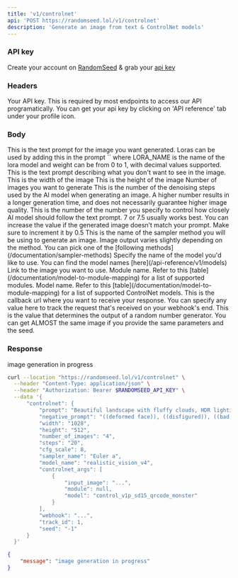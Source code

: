 ```yaml
---
title: 'v1/controlnet'
api: 'POST https://randomseed.lol/v1/controlnet'
description: 'Generate an image from text & ControlNet models'
---
```

### API key

Create your account on [RandomSeed](https://randomseed.co/signup) & grab your [api key](https://randomseed.co/api-reference/integrate)

### Headers

<ParamField header="Authorization" type="string">
  Your API key. This is required by most endpoints to access our API programatically. You can get your api key by clicking on 'API reference' tab under your profile icon.
</ParamField>

### Body

<ParamField body="prompt" type="string" required>
  This is the text prompt for the image you want generated. Loras can be used by adding this in the prompt `<lora:LORA_NAME:weight>` where LORA_NAME is the name of the lora model and weight can be from 0 to 1, with decimal values supported.
</ParamField>

<ParamField body="negative_prompt" type="string" default="">
  This is the text prompt describing what you don't want to see in the image.
</ParamField>

<ParamField body="width" type="string" default="512">
  This is the width of the image
</ParamField>

<ParamField body="height" type="string" default="512">
  This is the height of the image
</ParamField>

<ParamField body="number_of_images" type="string" default="1">
  Number of images you want to generate
</ParamField>

<ParamField body="steps" type="string" default="50">
  This is the number of the denoising steps used by the AI model when generating an image. A higher number results in a longer generation time, and does not necessarily guarantee higher image quality.
</ParamField>

<ParamField body="cfg_scale" type="float" default="7.0">
  This is the number of the number you specify to control how closely AI model should follow the text prompt. 7 or 7.5 usually works best. You can increase the value if the generated image doesn’t match your prompt. Make sure to increment it by 0.5
</ParamField>

<ParamField body="sampler_name" type="string" required>
  This is the name of the sampler method you will be using to generate an image. Image output varies slightly depending on the method.
  You can pick one of the [following methods](/documentation/sampler-methods)
</ParamField>

<ParamField body="model_name" type="string" required>
  Specify the name of the model you'd like to use. You can find the model names [here](/api-reference/v1/models)
</ParamField>

<ParamField body="controlnet_args" type="object[]" required>
  <Expandable title="properties">
    <ParamField body="input_image" type="string" required>
      Link to the image you want to use.
    </ParamField>
    <ParamField body="module" type="string">
      Module name. Refer to this [table](/documentation/model-to-module-mapping) for a list of supported modules.
    </ParamField>
    <ParamField body="model" type="string" required>
      Model name. Refer to this [table](/documentation/model-to-module-mapping) for a list of supported ControlNet models.
    </ParamField>
  </Expandable>
</ParamField>

<ParamField body="webhook" type="string" required>
  This is the callback url where you want to receive your response.
</ParamField>

<ParamField body="track_id" type="string">
  You can specify any value here to track the request that's received on your webhook's end.
</ParamField>

<ParamField body="seed" type="string" default="-1">
  This is the value that determines the output of a random number generator. You can get ALMOST the same image if you provide the same parameters and the seed.
</ParamField>


### Response

<ResponseField name="message" type="string">
  image generation in progress
</ResponseField>

<RequestExample>

```bash Example Request
curl --location "https://randomseed.lol/v1/controlnet" \
  --header "Content-Type: application/json" \
  --header "Authorization: Bearer $RANDOMSEED_API_KEY" \
  --data '{
      "controlnet": {
          "prompt": "Beautiful landscape with fluffy clouds, HDR lighting, high dynamic range, vibrant colors",
          "negative_prompt": "((deformed face)), ((disfigured)), ((bad art)), ((deformed)), (disfigured face and eyes:1.1)",
          "width": "1028",
          "height": "512",
          "number_of_images": "4",
          "steps": "20",
          "cfg_scale": 8,
          "sampler_name": "Euler a",
          "model_name": "realistic_vision_v4",
          "controlnet_args": [
              {
                  "input_image": "...",
                  "module": null,
                  "model": "control_v1p_sd15_qrcode_monster"
              }
          ],
          "webhook": "...",
          "track_id": 1,
          "seed": "-1"
      }
  }'
```
</RequestExample>

<ResponseExample>

```json Response
{
    "message": "image generation in progress"
}
```
</ResponseExample>
